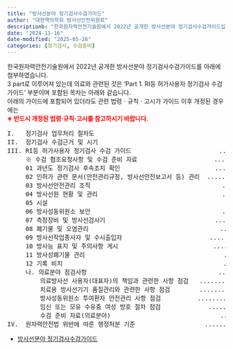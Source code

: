 ```yaml
---
title: "방사선분야 정기검사수검가이드"
author: "대한핵의학회 방사선안전위원회"
descriptionb: "한국원자력안전기술원에서 2022년 공개한 방사선분야 정기검사수검가이드입니다."
date: "2024-11-16"
date-modified: "2025-05-26"
categories: [정기검사, 수검준비]
---
```


한국원자력안전기술원에서 2022년 공개한 방사선분야 정기검사수검가이드를 아래에 첨부하였습니다.\
3 part로 이루어져 있는데 의료와 관련된 것은 'Part 1. RI등 허가사용자 정기검사 수검 가이드' 부분이며 포함된 목차는 아래와 같습니다.\
아래의 가이드에 포함되어 있더라도 관련 법령ㆍ규칙ㆍ고시가 가이드 이후 개정된 경우에는\
[<strong>※ 반드시 개정된 법령·규칙·고시를 참고하시기 바랍니다.</strong>]{style="color:red"}

```{=html}
<pre>
I.   정기검사 업무처리 절차도                                     ...... 3
II.  정기검사 수검근거 및 시기                                   ....... 4
III. RI등 허가사용자 정기검사 수검 가이드                        ....... 7
     ※ 수검 협조요청사항 및 수검 준비 자료                     ........ 7
     01 과년도 정기검사 후속조치 확인                          ......... 8
     02 인허가 관련 문서(안전관리규정, 방사선안전보고서 등) 관리  ...... 9
     03 방사선안전관리 조직                                    ........ 11
     04 방사선원 현황 및 관리                                  ........ 12
     05 시설                                                  ......... 15
     06 방사성동위원소 보안                                    ........ 16
     07 측정장비 및 방사선검사기                              ......... 17
     08 폐기물 및 오염관리                                    ......... 18
     09 방사선작업종사자 및 수시출입자                        ......... 19
     10 방사능 표지 및 주의사항 게시                          ......... 20
     11 방사성폐기물 관리                                      ........ 20
     12 기록 비치                                            .......... 21
     나. 의료분야 점검사항                                    ......... 25
         의료방사선 사용자(대표자)의 책임과 관련한 사항 점검   ........ 25
         치료용 방사선기기 품질관리와 관련한 사항 점검        ......... 25
         방사성동위원소 투여환자 안전관리 사항 점검          .......... 25
         임신 또는 모유 수유중 여성 방호 절차 점검             ........ 26
         수검 준비 자료(의료분야)                              ........ 26
IV.  원자력안전법 위반에 따른 행정처분 기준                   ......... 31
</pre>
```

-   [방사선분야 정기검사수검가이드](/archive/방사선분야%20정기검사수검가이드(2022년%20개정)_최종본.pdf)

